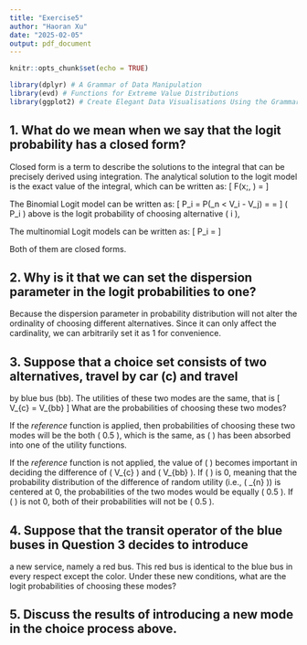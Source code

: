 ```yaml
---
title: "Exercise5"
author: "Haoran Xu"
date: "2025-02-05"
output: pdf_document
---
```


```r
knitr::opts_chunk$set(echo = TRUE)
```

```r
library(dplyr) # A Grammar of Data Manipulation
library(evd) # Functions for Extreme Value Distributions 
library(ggplot2) # Create Elegant Data Visualisations Using the Grammar of Graphics
```

## 1. What do we mean when we say that the logit probability has a closed form?

Closed form is a term to describe the solutions to the integral that can be precisely derived using integration. The analytical solution to the logit model is the exact value of the integral, which can be written as:
\[
F(x;\mu, \sigma) = \frac{1}{1 + e^{- (x - \mu) / \sigma}}
\]

The Binomial Logit model can be written as:
\[
P_i = P(\epsilon_n < V_i - V_j) = \frac{1}{1 + e^{- (V_i - V_j)}} = \frac{e^{V_i}}{e^{V_i} + e^{V_j}}
\]
\( P_i \) above is the logit probability of choosing alternative \( i \),

The multinomial Logit models can be written as:
\[
P_i = \frac{e^{V_i}}{\sum_{j}^{J}e^{V_j}}
\]

Both of them are closed forms.

## 2. Why is it that we can set the dispersion parameter in the logit probabilities to one?

Because the dispersion parameter in probability distribution will not alter the ordinality of choosing different alternatives. Since it can only affect the cardinality, we can arbitrarily set it as 1 for convenience.

## 3. Suppose that a choice set consists of two alternatives, travel by car (c) and travel
by blue bus (bb). The utilities of these two modes are the same, that is
\[
V_{c} = V_{bb}
\]
What are the probabilities of choosing these two modes?

If the *reference* function is applied, then probabilities of choosing these two modes will be the both \( 0.5 \), which is the same, as \( \mu \) has been absorbed into one of the utility functions.

If the *reference* function is not applied, the value of \( \mu \) becomes important in deciding the difference of \( V_{c} \) and \( V_{bb} \). If \( \mu \) is 0, meaning that the probability distribution of the difference of random utility (i.e., \( \epsilon_{n} \)) is centered at 0, the probabilities of the two modes would be equally \( 0.5 \). If \( \mu \) is not 0, both of their probabilities will not be \( 0.5 \).

## 4. Suppose that the transit operator of the blue buses in Question 3 decides to introduce
a new service, namely a red bus. This red bus is identical to the blue bus
in every respect except the color. Under these new conditions, what are the logit
probabilities of choosing these modes?


## 5. Discuss the results of introducing a new mode in the choice process above.


